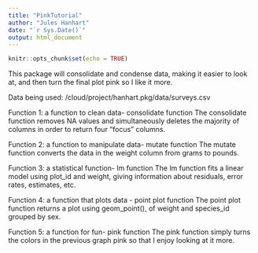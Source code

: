 ```yaml
---
title: "PinkTutorial"
author: "Jules Hanhart"
date: "`r Sys.Date()`"
output: html_document
---
```


```r
knitr::opts_chunk$set(echo = TRUE)
```


This package will consolidate and condense data, making it easier to look at, and then turn the final plot pink so I like it more.

Data being used: /cloud/project/hanhart.pkg/data/surveys.csv

Function 1: a function to clean data- consolidate function
The consolidate function removes NA values and simultaneously deletes the majority of columns in order to return four "focus" columns. 

Function 2: a function to manipulate data- mutate function
The mutate function converts the data in the weight column from grams to pounds. 

Function 3: a statistical function- lm function
The lm function fits a linear model using plot_id and weight, giving information about residuals, error rates, estimates, etc.

Function 4: a function that plots data - point plot function
The point plot function returns a plot using geom_point(), of weight and species_id grouped by sex. 

Function 5: a function for fun- pink function
The pink function simply turns the colors in the previous graph pink so that I enjoy looking at it more. 

